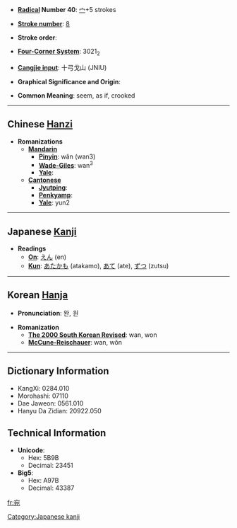 * '''[[Wiktionary:Chinese radical index| Radical]] Number 40''': [[Wiktionary:Chinese radical index 宀|宀]]+5 strokes

* '''[[Wiktionary:Chinese total strokes index|Stroke number]]''': [[Wiktionary:Chinese total strokes index 8|8]]

* '''Stroke order''': 

* '''[[Wiktionary:Chinese four corner index|Four-Corner System]]''': 3021<sub>2</sub>

* '''[[Wiktionary:Chinese Cangjie index|Cangjie input]]''': 十弓戈山 (JNIU)

* '''Graphical Significance and Origin''': 

* '''Common Meaning''': seem, as if, crooked

----

== Chinese [[Hanzi]] ==

* '''Romanizations'''
** '''[[Mandarin]]'''
*** '''[[Pinyin]]''': wǎn (wan3)
*** '''[[Wade-Giles]]''': wan<sup>3</sup>
*** '''[[Yale]]''': 
** '''[[Cantonese]]'''
*** '''[[Jyutping]]''':
*** '''[[Penkyamp]]''': 
*** '''[[Yale]]''': yun2


----

== Japanese [[Kanji]] ==

* '''Readings'''
** '''[[On]]''': [[えん]] (en)
** '''[[Kun]]''': [[あたかも]] (atakamo), [[あて]] (ate), [[ずつ]] (zutsu)


----

== Korean [[Hanja]] ==

* '''Pronunciation''': 완, 원

* '''Romanization'''
** '''[[The 2000 South Korean Revised Romanization|The 2000 South Korean Revised]]''': wan, won
** '''[[McCune-Reischauer]]''': wan, wŏn

----

== Dictionary Information ==

* KangXi: 0284.010
* Morohashi: 07110
* Dae Jaweon: 0561.010
* Hanyu Da Zidian: 20922.050

== Technical Information ==

* '''Unicode''':
** Hex: 5B9B
** Decimal: 23451
* '''Big5''':
** Hex: A97B
** Decimal: 43387

[[Category:Japanese kanji]]

[[fr:宛]]
